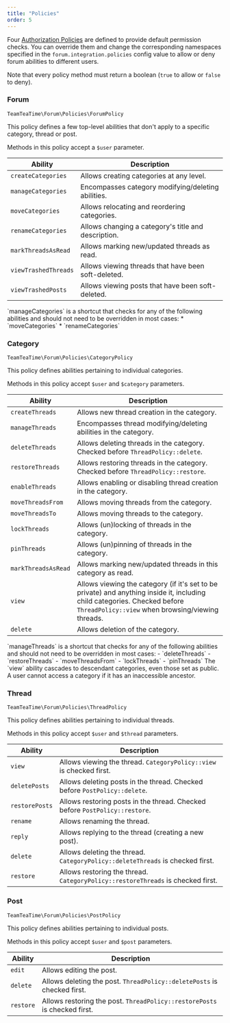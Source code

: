 ```yaml
---
title: "Policies"
order: 5
---
```


Four [Authorization Policies](https://laravel.com/docs/11.x/authorization) are defined to provide default permission checks. You can override them and change the corresponding namespaces specified in the `forum.integration.policies` config value to allow or deny forum abilities to different users.

Note that every policy method must return a boolean (`true` to allow or `false` to deny).

### Forum

```
TeamTeaTime\Forum\Policies\ForumPolicy
```

This policy defines a few top-level abilities that don't apply to a specific category, thread or post.

Methods in this policy accept a `$user` parameter.

| Ability                | Description                                         |
|------------------------|-----------------------------------------------------|
| `createCategories`     | Allows creating categories at any level.            |
| `manageCategories`     | Encompasses category modifying/deleting abilities.  |
| `moveCategories`       | Allows relocating and reordering categories.        |
| `renameCategories`     | Allows changing a category's title and description. |
| `markThreadsAsRead`    | Allows marking new/updated threads as read.         |
| `viewTrashedThreads`   | Allows viewing threads that have been soft-deleted. |
| `viewTrashedPosts`     | Allows viewing posts that have been soft-deleted.   |

<Alert type="info">
    `manageCategories` is a shortcut that checks for any of the following abilities and should not need to be overridden in most cases:
    * `moveCategories`
    * `renameCategories`
</Alert>

### Category

```
TeamTeaTime\Forum\Policies\CategoryPolicy
```

This policy defines abilities pertaining to individual categories.

Methods in this policy accept `$user` and `$category` parameters.

| Ability             | Description                                                      |
|---------------------|------------------------------------------------------------------|
| `createThreads`     | Allows new thread creation in the category.                      |
| `manageThreads`     | Encompasses thread modifying/deleting abilities in the category. |
| `deleteThreads`     | Allows deleting threads in the category. Checked before `ThreadPolicy::delete`. |
| `restoreThreads`    | Allows restoring threads in the category. Checked before `ThreadPolicy::restore`. |
| `enableThreads`     | Allows enabling or disabling thread creation in the category.    |
| `moveThreadsFrom`   | Allows moving threads from the category.                         |
| `moveThreadsTo`     | Allows moving threads to the category.                           |
| `lockThreads`       | Allows (un)locking of threads in the category.                   |
| `pinThreads`        | Allows (un)pinning of threads in the category.                   |
| `markThreadsAsRead` | Allows marking new/updated threads in this category as read.     |
| `view`              | Allows viewing the category (if it's set to be private) and anything inside it, including child categories. Checked before `ThreadPolicy::view` when browsing/viewing threads. |
| `delete`            | Allows deletion of the category.                                 |

<Alert type="info">
    `manageThreads` is a shortcut that checks for any of the following abilities and should not need to be overridden in most cases:
    - `deleteThreads`
    - `restoreThreads`
    - `moveThreadsFrom`
    - `lockThreads`
    - `pinThreads`
</Alert>

<Alert type="info">
    The `view` ability cascades to descendant categories, even those set as public. A user cannot access a category if it has an inaccessible ancestor.
</Alert>

### Thread

```
TeamTeaTime\Forum\Policies\ThreadPolicy
```

This policy defines abilities pertaining to individual threads.

Methods in this policy accept `$user` and `$thread` parameters.

| Ability        | Description                                                                        |
|----------------|------------------------------------------------------------------------------------|
| `view`         | Allows viewing the thread. `CategoryPolicy::view` is checked first.                |
| `deletePosts`  | Allows deleting posts in the thread. Checked before `PostPolicy::delete`.          |
| `restorePosts` | Allows restoring posts in the thread. Checked before `PostPolicy::restore`.        |
| `rename`       | Allows renaming the thread.                                                        |
| `reply`        | Allows replying to the thread (creating a new post).                               |
| `delete`       | Allows deleting the thread. `CategoryPolicy::deleteThreads` is checked first.      |
| `restore`      | Allows restoring the thread. `CategoryPolicy::restoreThreads` is checked first.    |

### Post

```
TeamTeaTime\Forum\Policies\PostPolicy
```

This policy defines abilities pertaining to individual posts.

Methods in this policy accept `$user` and `$post` parameters.

| Ability   | Description                                                               |
|-----------|---------------------------------------------------------------------------|
| `edit`    | Allows editing the post.                                                  |
| `delete`  | Allows deleting the post. `ThreadPolicy::deletePosts` is checked first.   |
| `restore` | Allows restoring the post. `ThreadPolicy::restorePosts` is checked first. |
